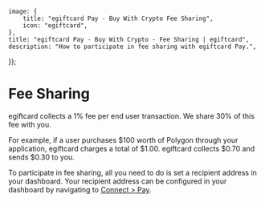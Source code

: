 
	image: {
		title: "egiftcard Pay - Buy With Crypto Fee Sharing",
		icon: "egiftcard",
	},
	title: "egiftcard Pay - Buy With Crypto - Fee Sharing | egiftcard",
	description: "How to participate in fee sharing with egiftcard Pay.",
});

# Fee Sharing

egiftcard collects a 1% fee per end user transaction. We share 30% of this fee with you.

For example, if a user purchases $100 worth of Polygon through your application, egiftcard charges a total of $1.00. egiftcard collects $0.70 and sends $0.30 to you.

To participate in fee sharing, all you need to do is set a recipient address in your dashboard. Your recipient address can be configured in your dashboard by navigating to [Connect > Pay](https://www.egiftcard.cc/dashboard/connect/pay).

<DocImage src={paySettingsImage} />
